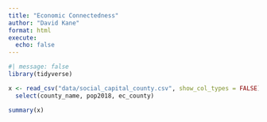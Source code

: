 ```yaml
---
title: "Economic Connectedness"
author: "David Kane"
format: html
execute: 
  echo: false
---
```



```r
#| message: false
library(tidyverse)
```

```r
x <- read_csv("data/social_capital_county.csv", show_col_types = FALSE) |> 
  select(county_name, pop2018, ec_county)
```

```r
summary(x)
```

